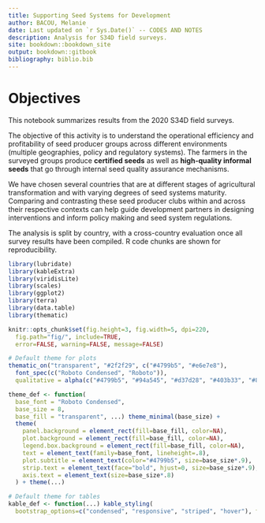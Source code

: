 ```yaml
---
title: Supporting Seed Systems for Development
author: BACOU, Melanie
date: Last updated on `r Sys.Date()` -- CODES AND NOTES
description: Analysis for S34D field surveys.
site: bookdown::bookdown_site
output: bookdown::gitbook
bibliography: biblio.bib
---
```


# Objectives

This notebook summarizes results from the 2020 S34D field surveys. 

The objective of this activity is to understand the operational efficiency and profitability of seed producer groups across different environments (multiple geographies, policy and regulatory systems). The farmers in the surveyed groups produce **certified seeds** as well as **high-quality informal seeds** that go through internal seed quality assurance mechanisms. 

We have chosen several countries that are at different stages of agricultural transformation and with varying degrees of seed systems maturity. Comparing and contrasting these seed producer clubs within and across their respective contexts can help guide development partners in designing interventions and inform policy making and seed system regulations.

The analysis is split by country, with a cross-country evaluation once all survey results have been compiled. R code chunks are shown for reproducibility.


```r

library(lubridate)
library(kableExtra)
library(viridisLite)
library(scales)
library(ggplot2)
library(terra)
library(data.table)
library(thematic)

knitr::opts_chunk$set(fig.height=3, fig.width=5, dpi=220, 
  fig.path="fig/", include=TRUE, 
  error=FALSE, warning=FALSE, message=FALSE)

# Default theme for plots
thematic_on("transparent", "#2f2f29", c("#4799b5", "#e6e7e8"),
  font_spec(c("Roboto Condensed", "Roboto")),
  qualitative = alpha(c("#4799b5", "#94a545", "#d37d28", "#403b33", "#8B1E3F", "#403b33"), .9))

theme_def <- function(
  base_font = "Roboto Condensed",
  base_size = 8, 
  base_fill = "transparent", ...) theme_minimal(base_size) +
  theme(
    panel.background = element_rect(fill=base_fill, color=NA),
    plot.background = element_rect(fill=base_fill, color=NA),
    legend.box.background = element_rect(fill=base_fill, color=NA),
    text = element_text(family=base_font, lineheight=.8),
    plot.subtitle = element_text(color="#4799b5", size=base_size*.9),
    strip.text = element_text(face="bold", hjust=0, size=base_size*.9),
    axis.text = element_text(size=base_size*.8)
  ) + theme(...)

# Default theme for tables
kable_def <- function(...) kable_styling(
  bootstrap_options=c("condensed", "responsive", "striped", "hover"), font_size=14, ...)

```

